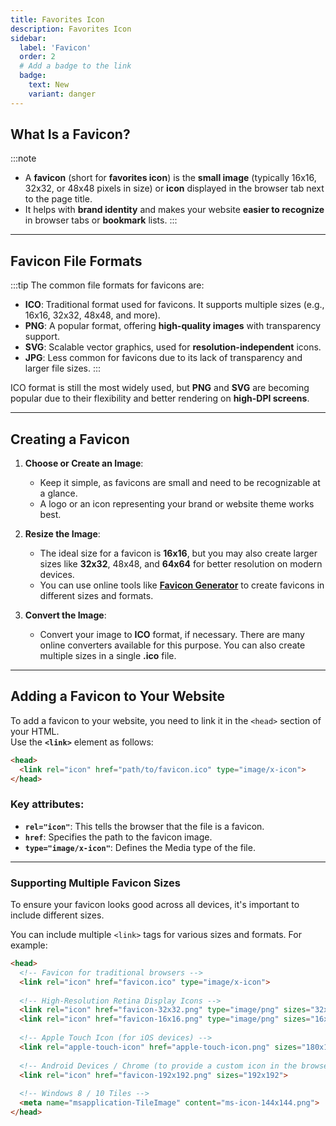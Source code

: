 ```yaml
---
title: Favorites Icon
description: Favorites Icon
sidebar:
  label: 'Favicon'
  order: 2
  # Add a badge to the link
  badge:
    text: New
    variant: danger
---
```


## What Is a Favicon?

:::note
- A **favicon** (short for **favorites icon**) is the **small image** (typically 16x16, 32x32, or 48x48 pixels in size) or **icon** displayed in the browser tab next to the page title. 
- It helps with **brand identity** and makes your website **easier to recognize** in browser tabs or **bookmark** lists.
:::

---

## Favicon File Formats 
:::tip
The common file formats for favicons are:
- **ICO**: Traditional format used for favicons. It supports multiple sizes (e.g., 16x16, 32x32, 48x48, and more).
- **PNG**: A popular format, offering **high-quality images** with transparency support.
- **SVG**: Scalable vector graphics, used for **resolution-independent** icons.
- **JPG**: Less common for favicons due to its lack of transparency and larger file sizes.
:::

ICO format is still the most widely used, but **PNG** and **SVG** are becoming popular due to their flexibility and better rendering on **high-DPI screens**.

---

## Creating a Favicon

1. **Choose or Create an Image**:
   - Keep it simple, as favicons are small and need to be recognizable at a glance. 
   - A logo or an icon representing your brand or website theme works best.

2. **Resize the Image**:
   - The ideal size for a favicon is **16x16**, but you may also create larger sizes like **32x32**, 48x48, and **64x64** for better resolution on modern devices.
   - You can use online tools like **[Favicon Generator](https://www.favicon-generator.org/)** to create favicons in different sizes and formats.

3. **Convert the Image**:
   - Convert your image to **ICO** format, if necessary. There are many online converters available for this purpose. You can also create multiple sizes in a single **.ico** file.

---


## Adding a Favicon to Your Website

To add a favicon to your website, you need to link it in the `<head>`   section of your HTML.   
Use the **`<link>`** element as follows:

```html
<head>
  <link rel="icon" href="path/to/favicon.ico" type="image/x-icon">
</head>
```

### Key attributes:
- **`rel="icon"`**: This tells the browser that the file is a favicon.
- **`href`**: Specifies the path to the favicon image.
- **`type="image/x-icon"`**: Defines the Media type of the file.

---

### Supporting Multiple Favicon Sizes

To ensure your favicon looks good across all devices, it's important to include different sizes. 

You can include multiple `<link>` tags for various sizes and formats. For example:

```html
<head>
  <!-- Favicon for traditional browsers -->
  <link rel="icon" href="favicon.ico" type="image/x-icon">
  
  <!-- High-Resolution Retina Display Icons -->
  <link rel="icon" href="favicon-32x32.png" type="image/png" sizes="32x32">
  <link rel="icon" href="favicon-16x16.png" type="image/png" sizes="16x16">
  
  <!-- Apple Touch Icon (for iOS devices) -->
  <link rel="apple-touch-icon" href="apple-touch-icon.png" sizes="180x180">
  
  <!-- Android Devices / Chrome (to provide a custom icon in the browser toolbar) -->
  <link rel="icon" href="favicon-192x192.png" sizes="192x192">
  
  <!-- Windows 8 / 10 Tiles -->
  <meta name="msapplication-TileImage" content="ms-icon-144x144.png">
</head>
```
